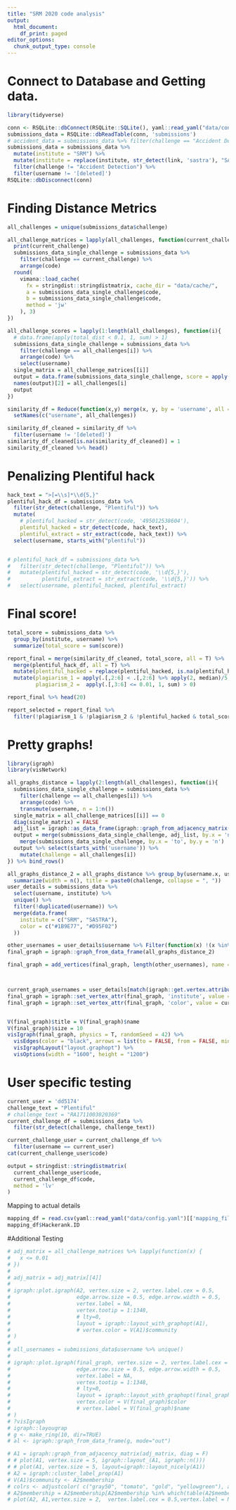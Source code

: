 ```yaml
---
title: "SRM 2020 code analysis"
output:
  html_document:
    df_print: paged
editor_options:
  chunk_output_type: console
---
```


# Connect to Database and Getting data.

```r
library(tidyverse)

conn <- RSQLite::dbConnect(RSQLite::SQLite(), yaml::read_yaml("data/config.yaml")[['links_db_path']])
submissions_data = RSQLite::dbReadTable(conn, 'submissions') 
# accident_data = submissions_data %>% filter(challenge == "Accident Detection")
submissions_data = submissions_data %>%
  mutate(institute = "SRM") %>% 
  mutate(institute = replace(institute, str_detect(link, 'sastra'), "SASTRA")) %>% 
  filter(challenge != "Accident Detection") %>%
  filter(username != '[deleted]')
RSQLite::dbDisconnect(conn)

```

# Finding Distance Metrics

```r

all_challenges = unique(submissions_data$challenge)

all_challenge_matrices = lapply(all_challenges, function(current_challenge){
  print(current_challenge)
  submissions_data_single_challenge = submissions_data %>%
    filter(challenge == current_challenge) %>%
    arrange(code)
  round(
    vimana::load_cache(
      fx = stringdist::stringdistmatrix, cache_dir = "data/cache/",
      a = submissions_data_single_challenge$code,
      b = submissions_data_single_challenge$code,
      method = 'jw'
    ), 3)
})

all_challenge_scores = lapply(1:length(all_challenges), function(i){
  # data.frame(apply(total_dist < 0.1, 1, sum) > 1)
  submissions_data_single_challenge = submissions_data %>%
    filter(challenge == all_challenges[i]) %>%
    arrange(code) %>%
    select(username)
  single_matrix = all_challenge_matrices[[i]]
  output = data.frame(submissions_data_single_challenge, score = apply(t(single_matrix), 1, sort)[3,])
  names(output)[2] = all_challenges[i]
  output
})

similarity_df = Reduce(function(x,y) merge(x, y, by = 'username', all = TRUE), all_challenge_scores) %>%
  setNames(c("username", all_challenges))

similarity_df_cleaned = similarity_df %>%
  filter(username != '[deleted]')
similarity_df_cleaned[is.na(similarity_df_cleaned)] = 1
similarity_df_cleaned %>% head()
```

# Penalizing Plentiful hack

```r
hack_text = ">[=\\s]*\\d{5,}"
plentiful_hack_df = submissions_data %>%
  filter(str_detect(challenge, "Plentiful")) %>%
  mutate(
    # plentiful_hacked = str_detect(code, '495012538604'),
    plentiful_hacked = str_detect(code, hack_text),
    plentiful_extract = str_extract(code, hack_text)) %>%
  select(username, starts_with("plentiful"))


# plentiful_hack_df = submissions_data %>%
#   filter(str_detect(challenge, "Plentiful")) %>%
#   mutate(plentiful_hacked = str_detect(code, '\\d{5,}'),
#          plentiful_extract = str_extract(code, '\\d{5,}')) %>%
#   select(username, plentiful_hacked, plentiful_extract)


```

# Final score!

```r
total_score = submissions_data %>%
  group_by(institute, username) %>%
  summarize(total_score = sum(score))

report_final = merge(similarity_df_cleaned, total_score, all = T) %>%
  merge(plentiful_hack_df, all = T) %>%
  mutate(plentiful_hacked = replace(plentiful_hacked, is.na(plentiful_hacked), FALSE)) %>%
  mutate(plagiarism_1 = apply(.[,2:6] < .[,2:6] %>% apply(2, median)/5, 1, sum) > 1,
         plagiarism_2 =  apply(.[,3:6] <= 0.01, 1, sum) > 0)

report_final %>% head(20)

report_selected = report_final %>% 
  filter(!plagiarism_1 & !plagiarism_2 & !plentiful_hacked & total_score >= 0.7)

```

# Pretty graphs!

```r
library(igraph)
library(visNetwork)

all_graphs_distance = lapply(2:length(all_challenges), function(i){
  submissions_data_single_challenge = submissions_data %>%
    filter(challenge == all_challenges[i]) %>%
    arrange(code) %>%
    transmute(username, n = 1:n())
  single_matrix = all_challenge_matrices[[i]] == 0
  diag(single_matrix) = FALSE
  adj_list = igraph::as_data_frame(igraph::graph_from_adjacency_matrix(single_matrix))
  output = merge(submissions_data_single_challenge, adj_list, by.x = 'n', by.y = 'from') %>% 
    merge(submissions_data_single_challenge, by.x = 'to', by.y = 'n') 
  output %>% select(starts_with('username')) %>% 
    mutate(challenge = all_challenges[i])
}) %>% bind_rows()

all_graphs_distance_2 = all_graphs_distance %>% group_by(username.x, username.y) %>% 
  summarize(width = n(), title = paste0(challenge, collapse = ", "))
user_details = submissions_data %>% 
  select(username, institute) %>% 
  unique() %>% 
  filter(!duplicated(username)) %>% 
  merge(data.frame(
    institute = c("SRM", "SASTRA"),
    color = c("#1B9E77", "#D95F02")
  ))

other_usernames = user_details$username %>% Filter(function(x) !(x %in% all_graphs_distance_2$username.x), .)
final_graph = igraph::graph_from_data_frame(all_graphs_distance_2) 

final_graph = add_vertices(final_graph, length(other_usernames), name = other_usernames)



current_graph_usernames = user_details[match(igraph::get.vertex.attribute(final_graph, 'name'), user_details$username),]
final_graph = igraph::set_vertex_attr(final_graph, 'institute', value = current_graph_usernames$institute)
final_graph = igraph::set_vertex_attr(final_graph, 'color', value = current_graph_usernames$color)


V(final_graph)$title = V(final_graph)$name
V(final_graph)$size = 10
visIgraph(final_graph, physics = T, randomSeed = 42) %>% 
  visEdges(color = "black", arrows = list(to = FALSE, from = FALSE, middle = FALSE)) %>% 
  visIgraphLayout("layout.graphopt") %>%
  visOptions(width = "1600", height = "1200")


```

# User specific testing
```r

current_user = 'dd5174'
challenge_text = "Plentiful"
# challenge_text = "RA1711003020369"
current_challenge_df = submissions_data %>%
  filter(str_detect(challenge, challenge_text))

current_challenge_user = current_challenge_df %>%
  filter(username == current_user)
cat(current_challenge_user$code)

output = stringdist::stringdistmatrix(
  current_challenge_user$code,
  current_challenge_df$code,
  method = 'lv'
)

```

Mapping to actual details
```r


mapping_df = read.csv(yaml::read_yaml("data/config.yaml")[['mapping_file']])
mapping_df$Hackerank.ID


```


#Additional Testing
```r

# adj_matrix = all_challenge_matrices %>% lapply(function(x) {
#   x <= 0.01
# })
# 
# adj_matrix = adj_matrix[[4]]
# 
# igraph::plot.igraph(A2, vertex.size = 2, vertex.label.cex = 0.5,
#                     edge.arrow.size = 0.5, edge.arrow.width = 0.5,
#                     vertex.label = NA,
#                     vertex.tootip = 1:1348,
#                     # lty=0,
#                     layout = igraph::layout_with_graphopt(A1),
#                     # vertex.color = V(A1)$community
# )
# 
# all_usernames = submissions_data$username %>% unique()
# 
# igraph::plot.igraph(final_graph, vertex.size = 2, vertex.label.cex = 0.5,
#                     edge.arrow.size = 0.5, edge.arrow.width = 0.5,
#                     vertex.label = NA,
#                     vertex.tootip = 1:1348,
#                     # lty=0,
#                     layout = igraph::layout_with_graphopt(final_graph),
#                     vertex.color = V(final_graph)$color
#                     # vertex.label = V(final_graph)$name
# )
# ?visIgraph
# igraph::layougrap
# g <- make_ring(10, dir=TRUE)
# al <- igraph::graph_from_data_frame(g, mode="out")

# A1 = igraph::graph_from_adjacency_matrix(adj_matrix, diag = F)
# # plot(A1, vertex.size = 5, igraph::layout_(A1, igraph::n()))
# # plot(A1, vertex.size = 5, layout=igraph::layout_nicely(A1))
# A2 = igraph::cluster_label_prop(A1)
# V(A1)$community <- A2$membership
# colrs <- adjustcolor( c("gray50", "tomato", "gold", "yellowgreen"), alpha=.6)
# A2$membership = A2$membership[A2$membership %in% which(table(A2$membership) >=2)]
# plot(A2, A1,vertex.size = 2,  vertex.label.cex = 0.5,vertex.label = NA)
```

